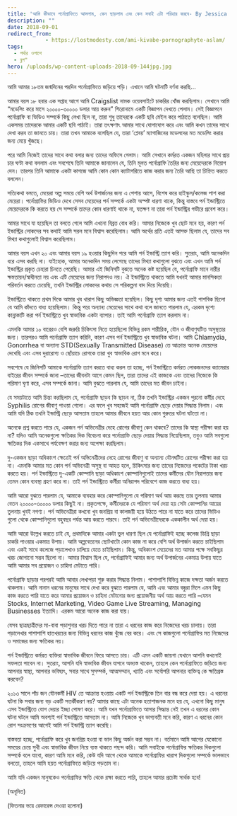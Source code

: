 ```yaml
---
title: 'আমি কীভাবে পর্নোগ্রাফিতে আসলাম, কেন ছাড়লাম এবং কেন সবাই এটা পরিহার করবে- By Jessica Mendes'
description: ""
date: 2018-09-01
redirect_from: 
            - https://lostmodesty.com/ami-kivabe-pornographyte-aslam/
tags: 
  - পর্দার ওপাশে
  - ব্লগ"
hero: /uploads/wp-content-uploads-2018-09-144jpg.jpg
---
```

আমি আমার ১৮তম জন্মদিনের পরদিন পর্নোগ্রাফিতে জড়িয়ে পড়ি। এখানে আমি ঘটনাটি বর্ণনা করছি...

আমার বয়স ১৮ হবার এক সপ্তাহ আগে আমি Craigslist নামক ওয়েবসাইটে চাকরির খোঁজ করছিলাম। সেখানে আমি “মডেলিং করে মাসে ২০০০০-৩০০০০ ডলার আয় করুন” শিরোনামে একটি বিজ্ঞাপন দেখতে পেলাম। সেই বিজ্ঞাপনে পর্নোগ্রাফি বা ভিডিও সম্পর্কে কিছু লেখা ছিল না, তারা শুধু তাদেরকে একটি ছবি মেইল করে পাঠাতে বলেছিল। আমি একসময় তাদেরকে আমার একটি ছবি পাঠাই। তারা তৎক্ষণাৎ আমার সাথে যোগাযোগ করে এবং আমি কখন তাদের সাথে দেখা করব তা জানতে চায়। তারা তখন আমাকে বলেছিল যে, তারা ‘প্লেবয়’ ম্যাগাজিনের মডেলদের মত মডেলিং করার জন্য মেয়ে খুঁজছে।

পরে আমি নিজেই তাদের সাথে কথা বলার জন্য তাদের অফিসে গেলাম। আমি সেখানে কর্মরত একজন মহিলার সাথে প্রায় চার ঘণ্টা কথা বললাম এবং সবশেষে তিনি আমাকে জানালেন যে, তিনি মূলত পর্নোগ্রাফি তৈরির জন্য মেয়েদেরকে নিয়োগ দেন। তারপর তিনি আমাকে একটা কাগজে আমি কোন কোন ক্যাটাগরিতে কাজ করার জন্য তৈরি আছি তা চিহ্নিত করতে বললেন।

সত্যিকথা বলতে, মেয়েরা অল্প সময়ে বেশি অর্থ উপার্জনের জন্য এ পেশায় আসে, বিশেষ করে হাইস্কুল/কলেজ পাশ করা মেয়েরা। পর্নোগ্রাফির ভিডিও দেখে সেসব মেয়েদের পর্ন সম্পর্কে একটা অস্পষ্ট ধারণা থাকে, কিন্তু বাস্তবে পর্ন ইন্ডাস্ট্রিতে মেয়েদেরকে কি করতে হয় সে সম্পর্কে তাদের কোন ধারণাই থাকে না, যতক্ষণ না তারা পর্ন ইন্ডাস্ট্রির গভীরে প্রবেশ করে।

আমার সাথে যা হয়েছিল তা বলতে গেলে আমি এখনো বিব্রত বোধ করি। আমার নিজেকে খুব ছোট মনে হয়, কারণ পর্ন ইন্ডাস্ট্রির লোকদের সব কথাই আমি সরল মনে বিশ্বাস করেছিলাম। আমি অর্থের প্রতি এতই আসক্ত ছিলাম যে, তাদের সব মিথ্যা কথাগুলোই বিশ্বাস করেছিলাম।

আমার বয়স এখন ২০ এবং আমার বয়স ১৯ হওয়ার কিছুদিন পরে আমি পর্ন ইন্ডাস্ট্রি ত্যাগ করি। সুতরাং, আমি অনেকদিন ধরে এসব করছি না। যাইহোক, আমার অনেকদিন সময় লেগেছে তাদের মিথ্যা কথাগুলো বুঝতে এবং এখন আমি পর্ন ইন্ডাস্ট্রির প্রকৃত চেহারা চিনতে পেরেছি। আমার এই জিনিসটি বুঝতে অনেক কষ্ট হয়েছিল যে, পর্নোগ্রাফি মানে নারীর ক্ষমতায়ন/স্বাধীনতা নয় এবং এটি মেয়েদের জন্য নিরাপদও নয়। ঐ ইন্ডাস্ট্রিতে থাকতে আমি যখনই আমার মানসিকতা পরিবর্তন করতে চেয়েছি, তখনি ইন্ডাস্ট্রির লোকদের কথায় সে পরিকল্পনা বাদ দিয়ে দিয়েছি।

ইন্ডাস্ট্রিতে থাকতে প্রথম দিকে আমার খুব খারাপ কিছু অভিজ্ঞতা হয়েছিল। কিছু দৃশ্য আমার জন্য এতই পাশবিক ছিলো যে আমি কাঁদতে বাধ্য হয়েছিলাম। কিন্তু পরে অন্যান্য মেয়েদের সাথে কথা বলে জানতে পারলাম যে, এরকম দৃশ্যে কান্নাকাটি করা পর্ন ইন্ডাস্ট্রিতে খুব স্বাভাবিক একটা ব্যাপার। তাই আমি পর্নোগ্রাফি ত্যাগ করলাম না।

এমনকি আমার ১০ বারেরও বেশি জরুরি চিকিৎসা নিতে হয়েছিলো বিভিন্ন রকম শারীরিক, যৌন ও জীবাণুঘটিত অসুস্থতার জন্য। তারপরও আমি পর্নোগ্রাফি ত্যাগ করিনি, কারণ এসব পর্ন ইন্ডাস্ট্রিতে খুব স্বাভাবিক ঘটনা। আমি Chlamydia, Gonorrhea বা অন্যান্য STD(Sexually Transmitted Disease) তে আক্রান্ত অনেক মেয়েদের দেখেছি এবং এসব দুরারোগ্য ও ছোঁয়াচে রোগকে তারা খুব স্বাভাবিক রোগ মনে করে।

সবশেষে যে জিনিসটি আমাকে পর্নোগ্রাফি ত্যাগ করতে বাধ্য করল তা হচ্ছে, পর্ন ইন্ডাস্ট্রিতে কর্মরত লোকজনদের ক্যামেরার বাইরের জীবন সম্পর্কে জানা –তাদের জীবনটা আগে কেমন ছিল, তারা তাদের এই কাজকে এবং তাদের নিজেকে কি পরিমাণ ঘৃণা করে, এসব সম্পর্কে জানা। আমি বুঝতে পারলাম যে, আমি তাদের মত জীবন চাইনা।

যে সময়টাতে আমি চিন্তা করছিলাম যে, পর্নোগ্রাফি ছাড়ব কি ছাড়ব না, ঠিক তখনি ইন্ডাস্ট্রির একজন পুরনো কর্মীর দেহে Syphilis রোগের জীবাণু পাওয়া গেলো। এর ফলে খুব সহজেই আমি পর্নোগ্রাফি ছেড়ে দেয়ার সিদ্ধান্ত নিলাম। এবং আমি যদি ঠিক তখনি ইন্ডাস্ট্রি ছেড়ে আসতাম তাহলে আমার জীবনে হয়ত আর কোন গুরুতর ঘটনা ঘটতো না।

অনেকে প্রশ্ন করতে পারে যে, একজন পর্ন অভিনেত্রীর দেহে রোগের জীবাণু কেন থাকবে? তাদের কি স্বাস্থ্য পরীক্ষা করা হয় না? যদিও আমি অনেকগুলো ক্ষতিকর দিক বিবেচনা করে পর্নোগ্রাফি ছেড়ে দেয়ার সিদ্ধান্ত নিয়েছিলাম, তবুও আমি সবগুলো ক্ষতিকর দিক একসাথে পর্যবেক্ষণ করার জন্য অপেক্ষা করছিলাম।

দু-একজন ছাড়া অধিকাংশ ক্ষেত্রেই পর্ন অভিনেত্রীদের দেহে রোগের জীবাণু বা অন্যান্য যৌনঘটিত রোগের পরীক্ষা করা হয় না। এমনকি আমার মত কোন পর্ন অভিনেত্রী অসুস্থ বা আহত হলে, চিকিৎসার জন্য তাদের নিজেদের পকেটের টাকা খরচ করতে হয়। পর্ন ইন্ডাস্ট্রিতে দু-একটি কোম্পানি ছাড়া অধিকাংশ কোম্পানিগুলোই তাদের কর্মীদের যৌন নিরাপত্তার জন্য তেমন কোন ব্যবস্থা গ্রহণ করে না। তাই পর্ন ইন্ডাস্ট্রিতে কর্মীরা অনিরাপদ পরিবেশে কাজ করতে বাধ্য হয়।

আমি আরো বুঝতে পারলাম যে, আমাকে ব্যবহার করে কোম্পানিগুলো যে পরিমাণ অর্থ আয় করছে তার তুলনায় আমার বেতন ২০০০০-৩০০০০ ডলার কিছুই না। প্রকৃতপক্ষে, কর্মীদেরকে যে পরিমাণ অর্থ দেয়া হয় সেটা কোম্পানির আয়ের তুলনায় খুবই নগণ্য। পর্ন অভিনেত্রীরা কখনো খুব জনপ্রিয় বা কালজয়ী হয়ে উঠতে পারে না যাতে করে তাদের ভিডিও গুলো থেকে কোম্পানিগুলো বহুবছর পর্যন্ত আয় করতে পারবে। তাই পর্ন অভিনেত্রীদেরকে এককালীন অর্থ দেয়া হয়।

আমি আরো উল্লেখ করতে চাই যে, প্রথমদিকে আমার একটা ভুল ধারণা ছিল যে পর্নোগ্রাফিই হচ্ছে কলেজ ডিগ্রি ছাড়া চাকরি পাওয়ার একমাত্র উপায়। আমি অল্পবেতনের ছোটখাটো কোন কাজ না করে বেশি অর্থ উপার্জন করতে চাইছিলাম এবং একই সাথে কলেজে পড়ালেখাও চালিয়ে যেতে চাইছিলাম। কিন্তু, অধিকাংশ মেয়েদের মত আমার পক্ষে সবকিছুর খরচ জোগানো সম্ভব ছিলো না। আমার বিশ্বাস ছিল যে, পর্নোগ্রাফিই আমার জন্য অর্থ উপার্জনের একমাত্র উপায় যাতে আমি আমার সব প্রয়োজন ও চাহিদা মেটাতে পারি।

পর্নোগ্রাফি ছাড়ার পরপরই আমি আবার লেখাপড়া শুরু করার সিদ্ধান্ত নিলাম। পাশাপাশি বিভিন্ন কাজে দক্ষতা অর্জন করতে থাকলাম। আমি নানান ধরনের মানুষের সাথে দেখা করে বুঝতে পারলাম যে, আমি এবং আমার বন্ধুরা মিলে এমন কিছু কাজ করতে পারি যাতে করে আমার প্রয়োজন ও চাহিদা মেটানোর জন্য প্রয়োজনীয় অর্থ আয় করতে পারি –যেমন Stocks, Internet Marketing, Video Game Live Streaming, Managing Businesses ইত্যাদি। এরকম আরো অনেক কাজ করা যায়।

যেসব ছাত্রছাত্রীদের মা-বাবা পড়াশুনার খরচ দিতে পারে না তারা এ ধরনের কাজ করে নিজেদের খরচ চালায়। তারা পড়ালেখার পাশাপাশি হাতখরচের জন্য বিভিন্ন ধরনের কাজ খুঁজে বের করে। এবং সে কাজগুলো পর্নোগ্রাফির মত নিজেদের ও সমাজের জন্য ক্ষতিকর নয়।

পর্ন ইন্ডাস্ট্রিতে কর্মরত ব্যক্তিরা স্বাভাবিক জীবনে ফিরে আসতে চায়। এটি এমন একটি জায়গা যেখানে আপনি কখনোই সফলতা পাবেন না। সুতরাং, আপনি যদি স্বাভাবিক জীবন যাপনে অভ্যস্ত থাকেন, তাহলে কেন পর্নোগ্রাফিতে জড়িয়ে জন্য আপনার স্বাস্থ্য, আপনার ভবিষ্যৎ, সবার সাথে সুসম্পর্ক, আত্মসম্মান, খ্যাতি এবং সর্বোপরি আপনার ব্যক্তিত্ব কে ক্ষতিগ্রস্ত করবেন?

২০১৩ সালে পাঁচ জন যৌনকর্মী HIV তে আক্রান্ত হওয়ায় একটি পর্ন ইন্ডাস্ট্রিকে তিন বার বন্ধ করে দেয়া হয়। এ ধরনের ঘটনা কি সবার জন্য বড় একটি সতর্কীকরণ নয়? আমার কাছে এটা অনেক হতাশাজনক মনে হয় যে, এখনো কিছু মানুষ এসব ইন্ডাস্ট্রিতে যোগ দেয়ার ইচ্ছা পোষণ করে। আমি যখন পর্নোগ্রাফিতে আসার সিদ্ধান্ত নেই তখন এ ধরনের কোন ঘটনা ঘটলে আমি অবশ্যই পর্ন ইন্ডাস্ট্রিতে আসতাম না। আমি নিজেকে খুব ভাগ্যবতী মনে করি, কারণ এ ধরনের কোন রোগ সংক্রমণের আগেই আমি পর্ন ইন্ডাস্ট্রি ত্যাগ করেছি।

বাস্তবতা হচ্ছে, পর্নোগ্রাফি করে খুব জনপ্রিয় হওয়া বা ভাল কিছু অর্জন করা সম্ভব না। বর্তমানে আমি আগের যেকোনো সময়ের চেয়ে সুখী এবং স্বাভাবিক জীবন নিয়ে ব্যস্ত থাকতে পছন্দ করি। আমি সবাইকে পর্নোগ্রাফির ক্ষতিকর দিকগুলো সম্পর্কে বলে যাবো, কারণ আমি মনে করি, কেউ যদি আগে থেকে আমাকে পর্নোগ্রাফির খারাপ দিকগুলো সম্পর্কে ভালভাবে বলতো, তাহলে আমি হয়ত পর্নোগ্রাফিতে জড়িয়ে পড়তাম না।

আমি যদি একজন মানুষকেও পর্নোগ্রাফির ক্ষতি থেকে রক্ষা করতে পারি, তাহলে আমার প্রচেষ্টা সার্থক হবে!

(অনূদিত)

(ফিতনার ভয়ে রেফারেন্স দেওয়া হলোনা)
